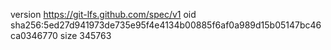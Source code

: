 version https://git-lfs.github.com/spec/v1
oid sha256:5ed27d941973de735e95f4e4134b00885f6af0a989d15b05147bc46ca0346770
size 345763
